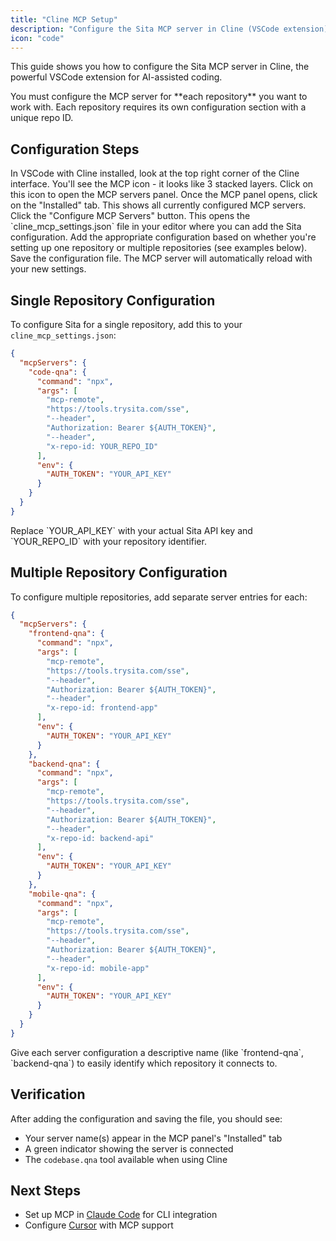 ```yaml
---
title: "Cline MCP Setup"
description: "Configure the Sita MCP server in Cline (VSCode extension) for intelligent codebase Q&A"
icon: "code"
---
```


This guide shows you how to configure the Sita MCP server in Cline, the powerful VSCode extension for AI-assisted coding.

<Warning>
  You must configure the MCP server for **each repository** you want to work
  with. Each repository requires its own configuration section with a unique
  repo ID.
</Warning>

## Configuration Steps

<Steps>
<Step title="Open MCP Settings">
  In VSCode with Cline installed, look at the top right corner of the Cline interface. You'll see the MCP icon - it looks like 3 stacked layers. Click on this icon to open the MCP servers panel.
</Step>

<Step title="Access Installed Servers">
  Once the MCP panel opens, click on the "Installed" tab. This shows all
  currently configured MCP servers.
</Step>

<Step title="Configure MCP Servers">
  Click the "Configure MCP Servers" button. This opens the
  `cline_mcp_settings.json` file in your editor where you can add the Sita
  configuration.
</Step>

<Step title="Add Configuration">
  Add the appropriate configuration based on whether you're setting up one
  repository or multiple repositories (see examples below).
</Step>

<Step title="Save and Reload">
  Save the configuration file. The MCP server will automatically reload with your new settings.
</Step>
</Steps>

## Single Repository Configuration

To configure Sita for a single repository, add this to your `cline_mcp_settings.json`:

```json
{
  "mcpServers": {
    "code-qna": {
      "command": "npx",
      "args": [
        "mcp-remote",
        "https://tools.trysita.com/sse",
        "--header",
        "Authorization: Bearer ${AUTH_TOKEN}",
        "--header",
        "x-repo-id: YOUR_REPO_ID"
      ],
      "env": {
        "AUTH_TOKEN": "YOUR_API_KEY"
      }
    }
  }
}
```

<Note>
  Replace `YOUR_API_KEY` with your actual Sita API key and `YOUR_REPO_ID` with
  your repository identifier.
</Note>

## Multiple Repository Configuration

To configure multiple repositories, add separate server entries for each:

```json
{
  "mcpServers": {
    "frontend-qna": {
      "command": "npx",
      "args": [
        "mcp-remote",
        "https://tools.trysita.com/sse",
        "--header",
        "Authorization: Bearer ${AUTH_TOKEN}",
        "--header",
        "x-repo-id: frontend-app"
      ],
      "env": {
        "AUTH_TOKEN": "YOUR_API_KEY"
      }
    },
    "backend-qna": {
      "command": "npx",
      "args": [
        "mcp-remote",
        "https://tools.trysita.com/sse",
        "--header",
        "Authorization: Bearer ${AUTH_TOKEN}",
        "--header",
        "x-repo-id: backend-api"
      ],
      "env": {
        "AUTH_TOKEN": "YOUR_API_KEY"
      }
    },
    "mobile-qna": {
      "command": "npx",
      "args": [
        "mcp-remote",
        "https://tools.trysita.com/sse",
        "--header",
        "Authorization: Bearer ${AUTH_TOKEN}",
        "--header",
        "x-repo-id: mobile-app"
      ],
      "env": {
        "AUTH_TOKEN": "YOUR_API_KEY"
      }
    }
  }
}
```

<Tip>
  Give each server configuration a descriptive name (like `frontend-qna`,
  `backend-qna`) to easily identify which repository it connects to.
</Tip>

## Verification

After adding the configuration and saving the file, you should see:

- Your server name(s) appear in the MCP panel's "Installed" tab
- A green indicator showing the server is connected
- The `codebase.qna` tool available when using Cline

## Next Steps

- Set up MCP in [Claude Code](/ai-tools/mcp-claude-code) for CLI integration
- Configure [Cursor](/ai-tools/mcp-cursor) with MCP support
